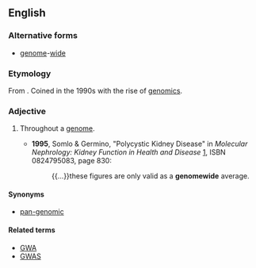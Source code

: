 ==English==

===Alternative forms===
* [[genome]]-[[wide]]

===Etymology===
From {{suffix|genome|wide|lang=en}}. Coined in the 1990s with the rise of [[genomics]].

===Adjective===
{{en-adj|-}}

# {{context|genetics|lang=en}} Throughout a [[genome]].
#* '''1995''', Somlo & Germino, "Polycystic Kidney Disease" in ''Molecular Nephrology: Kidney Function in Health and Disease'' [http://books.google.com/books?id=8UHKog3qMIAC], ISBN 0824795083, page 830:
#*: {{...}}these figures are only valid as a '''genomewide''' average.

====Synonyms====
* [[pan-genomic]]

====Related terms====
* [[GWA]]
* [[GWAS]]